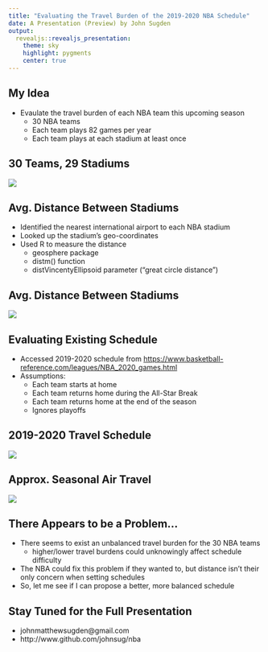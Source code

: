 ---
title: "Evaluating the Travel Burden of the 2019-2020 NBA Schedule"
date: A Presentation (Preview) by John Sugden
output:
  revealjs::revealjs_presentation:
    theme: sky 
    highlight: pygments
    center: true
---

## My Idea

<style>
.reveal section img { background:none; border:none; box-shadow:none; }
</style>

- Evaulate the travel burden of each NBA team this upcoming season
  - 30 NBA teams
  - Each team plays 82 games per year
  - Each team plays at each stadium at least once

## 30 Teams, 29 Stadiums

![](NBA_Stadiums.png)

## Avg. Distance Between Stadiums

- Identified the nearest international airport to each NBA stadium
- Looked up the stadium's geo-coordinates
- Used R to measure the distance
  - geosphere package
  - distm() function
  - distVincentyEllipsoid parameter ("great circle distance")

## Avg. Distance Between Stadiums

![](Stadium_Dist.png)

## Evaluating Existing Schedule

- Accessed 2019-2020 schedule from [https://www.basketball-reference.com/leagues/NBA_2020_games.html](https://www.basketball-reference.com/leagues/NBA_2020_games.html)
- Assumptions:
  - Each team starts at home
  - Each team returns home during the All-Star Break
  - Each team returns home at the end of the season
  - Ignores playoffs

## 2019-2020 Travel Schedule

![](Schedule_Map.png)

## Approx. Seasonal Air Travel

![](Diff_Plot.png)

## There Appears to be a Problem...

- There seems to exist an unbalanced travel burden for the 30 NBA teams
  - higher/lower travel burdens could unknowingly affect schedule difficulty
- The NBA could fix this problem if they wanted to, but distance isn't their only concern when setting schedules
- So, let me see if I can propose a better, more balanced schedule

## Stay Tuned for the Full Presentation

* johnmatthewsugden@gmail.com
* http://www.github.com/johnsug/nba
